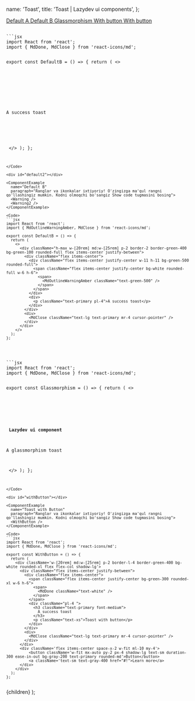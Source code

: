 


  name: 'Toast',
  title: 'Toast | Lazydev ui components',
};


<SidebarLink>
  <a href="#default1" className="text-right">
    Default A
  </a>
  <a href="#default2" className="text-right">
    Default B
  </a>
  <a href="#glassmorphism" className="text-right">
    Glassmorphism
  </a>
  <a href="#withButton" className="text-right">
    With button
  </a>
  <a href="#iconWithButton" className="text-right">
    With button
  </a>
</SidebarLink>

<PrevAndNext
  leftPath="/docs/components/sidebar"
  rightPath="/docs/components/card"
/>

<div id="default1"></div>

<ComponentExample
  name="Default A"
  paragraph="Ranglar va ikonkalar ixtiyoriy! O'zingizga ma'qul rangni qo'llashingiz mumkin. Kodni olmoqchi bo'sangiz Show code tugmasini bosing">
  <Done />
  <Error />
</ComponentExample>

<Code>
```jsx
import React from 'react';
import { MdDone, MdClose } from 'react-icons/md';

export const DefaultB = () => {
  return (
    <>
      <div className="h-max w-[20rem] md:w-[25rem] p-2 border-2 border-green-400 bg-green-100 rounded-xl flex items-center justify-between">
        <div className="flex items-center">
          <div className="flex items-center justify-center w-11 h-11 bg-green-500 rounded-2xl">
            <span className="flex items-center justify-center bg-white rounded-xl w-6 h-6">
              <span>
                <MdDone className="text-green-500" />
              </span>
            </span>
          </div>
          <div>
            <p className="text-primary pl-4">A success toast</p>
          </div>
        </div>
        <div>
          <MdClose className="text-lg text-primary mr-4 cursor-pointer" />
        </div>
      </div>
    </>
  );
};
```
</Code>

<div id="default2"></div>

<ComponentExample
  name="Default B"
  paragraph="Ranglar va ikonkalar ixtiyoriy! O'zingizga ma'qul rangni qo'llashingiz mumkin. Kodni olmoqchi bo'sangiz Show code tugmasini bosing">
  <Warning />
  <Warning2 />
</ComponentExample>

<Code>
```jsx
import React from 'react';
import { MdOutlineWarningAmber, MdClose } from 'react-icons/md';

export const DefaultB = () => {
  return (
    <>
      <div className="h-max w-[20rem] md:w-[25rem] p-2 border-2 border-green-400 bg-green-100 rounded-full flex items-center justify-between">
        <div className="flex items-center">
          <div className="flex items-center justify-center w-11 h-11 bg-green-500 rounded-full">
            <span className="flex items-center justify-center bg-white rounded-full w-6 h-6">
              <span>
                <MdOutlineWarningAmber className="text-green-500" />
              </span>
            </span>
          </div>
          <div>
            <p className="text-primary pl-4">A success toast</p>
          </div>
        </div>
        <div>
          <MdClose className="text-lg text-primary mr-4 cursor-pointer" />
        </div>
      </div>
    </>
  );
};
```
</Code>

<div id="glassmorphism"></div>

<ComponentExample
  name="Glassmorphism"
  paragraph="Ranglar va ikonkalar ixtiyoriy! O'zingizga ma'qul rangni qo'llashingiz mumkin. Kodni olmoqchi bo'sangiz Show code tugmasini bosing">
  <Glassmorphism />
</ComponentExample>

<Code>
```jsx
import React from 'react';
import { MdDone, MdClose } from 'react-icons/md';

export const Glassmorphism = () => {
  return (
    <>
      <div className="relative z-20 flex items-center w-[20rem] md:w-[25erm] bg-white shadow-lg
       p-5 rounded-xl bg-opacity-50 backdrop-filter backdrop-blur-sm">
        <div className="flex items-center justify-center bg-green-200 rounded-xl w-6 h-6 mr-3 md:mr-5">
          <span>
            <MdDone className="text-green-500" />
          </span>
        </div>
        <div>
          <h4 className="font-semibold text-green-500">
            Lazydev ui component
          </h4>
          <p className='text-xs md:text-sm'>A glassmorphism toast</p>
        </div>
      </div>
    </>
  );
};
```
</Code>

<div id="withButton"></div>

<ComponentExample
  name="Toast with Button"
  paragraph="Ranglar va ikonkalar ixtiyoriy! O'zingizga ma'qul rangni qo'llashingiz mumkin. Kodni olmoqchi bo'sangiz Show code tugmasini bosing">
  <WithButton />
</ComponentExample>

<Code>
```jsx
import React from 'react';
import { MdDone, MdClose } from 'react-icons/md';

export const WithButton = () => {
  return (
    <div className='w-[20rem] md:w-[25rem] p-2 border-l-4 border-green-400 bg-white rounded-xl flex flex-col shadow-lg'>
      <div className="flex items-center justify-between">
        <div className="flex items-center">
          <span className="flex items-center justify-center bg-green-300 rounded-xl w-6 h-6">
            <span>
              <MdDone className="text-white" />
            </span>
          </span>
          <div className="pl-4 ">
            <h3 className="text-primary font-medium">
              A success toast
            </h3>
            <p className="text-xs">Toast with button</p>
          </div>
        </div>
        <div>
          <MdClose className="text-lg text-primary mr-4 cursor-pointer" />
        </div>
      </div>
      <div className='flex items-center space-x-2 w-fit ml-10 my-4'>
          <button className='w-fit mx-auto py-2 px-4 shadow-lg text-sm duration-300 ease-in-out bg-gray-200 text-primary rounded-md'>Button</button>
          <a className='text-sm text-gray-400 href="#!">Learn more</a>
      </div>
    </div>
  );
};

```
</Code>

  <NestedLayout name={meta.name} title={meta.title}>
    {children}
  </NestedLayout>
);
